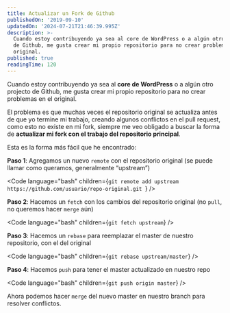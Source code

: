 ```yaml
---
title: Actualizar un Fork de Github
publishedOn: '2019-09-10'
updatedOn: '2024-07-21T21:46:39.995Z'
description: >-
  Cuando estoy contribuyendo ya sea al core de WordPress o a algún otro projecto
  de Github, me gusta crear mi propio repositorio para no crear problemas en el
  original.
published: true
readingTime: 120
---
```



Cuando estoy contribuyendo ya sea al **core de WordPress** o a algún otro projecto 
de Github, me gusta crear mi propio repositorio para no crear problemas en el original.

El problema es que muchas veces el repositorio original se actualiza antes de que 
yo termine mi trabajo, creando algunos conflictos en el pull request, como esto 
no existe en mi fork, siempre me veo obligado a buscar la forma de **actualizar mi 
fork con el trabajo del repositorio principal**.

Esta es la forma más fácil que he encontrado:

**Paso 1**: Agregamos un nuevo `remote` con el repositorio original 
(se puede llamar como queramos, generalmente “upstream”)

<Code
    language="bash"
    children={`git remote add upstream https://github.com/usuario/repo-original.git
`}
/>

**Paso 2**: Hacemos un `fetch` con los cambios del repositorio original 
(no `pull`, no queremos hacer `merge` aún)

<Code
    language="bash"
    children={`git fetch upstream`}
/>

**Paso 3**: Hacemos un `rebase` para reemplazar el master de nuestro repositorio, 
con el del original

<Code
    language="bash"
    children={`git rebase upstream/master`}
/>

**Paso 4**: Hacemos `push` para tener el master actualizado en nuestro repo

<Code
    language="bash"
    children={`git push origin master`}
/>

Ahora podemos hacer `merge` del nuevo master en nuestro branch para resolver conflictos.


